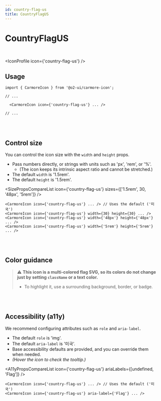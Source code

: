 ```yaml
---
id: country-flag-us
title: CountryFlagUS
---
```




# CountryFlagUS

<br />

<IconProfile icon={'country-flag-us'} />

## Usage

```tsx
import { CarmoreIcon } from '@o2-ui/carmore-icon';

// ...

  <CarmoreIcon icon={'country-flag-us'} ... />

// ...
```

<br />
<br />

## Control size

You can control the icon size with the `width` and `height` props.

- Pass numbers directly, or strings with units such as 'px', 'rem', or '%'.
  - (The icon keeps its intrinsic aspect ratio and cannot be stretched.)
- The default `width` is '1.5rem'.
- The default `height` is '1.5rem'.

<SizePropsCompareList icon={'country-flag-us'} sizes={['1.5rem', 30, '48px', '5rem']} />

```tsx
<CarmoreIcon icon={'country-flag-us'} ... /> // Uses the default ('미국')
<CarmoreIcon icon={'country-flag-us'} width={30} height={30} ... />
<CarmoreIcon icon={'country-flag-us'} width={'48px'} height={'48px'} ... />
<CarmoreIcon icon={'country-flag-us'} width={'5rem'} height={'5rem'} ... />
```

<br />
<br />

## Color guidance

> ⚠️ <b>This icon is a multi-colored flag SVG, so its colors do not change just by setting `className` or a text color.</b>
>
> - To highlight it, use a surrounding background, border, or badge.

<br />
<br />

## Accessibility (a11y)

We recommend configuring attributes such as `role` and `aria-label`.

- The default `role` is 'img'.
- The default `aria-label` is '미국'.
- Base accessibility defaults are provided, and you can override them when needed.
- _(Hover the icon to check the tooltip.)_

<A11yPropsCompareList icon={'country-flag-us'} ariaLabels={[undefined, 'Flag']} />

```tsx
<CarmoreIcon icon={'country-flag-us'} ... /> // Uses the default ('미국')
<CarmoreIcon icon={'country-flag-us'} aria-label={'Flag'} ... />
```
